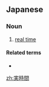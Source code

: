 ==Japanese==
{{ja-kanjitab|じつ|じ|かん|yomi=on}}

===Noun===
{{ja-noun|じつじかん}}

# [[real time]]

====Related terms====
* {{ja-r|実時間処理|じつじかんしょり}}

[[zh:実時間]]